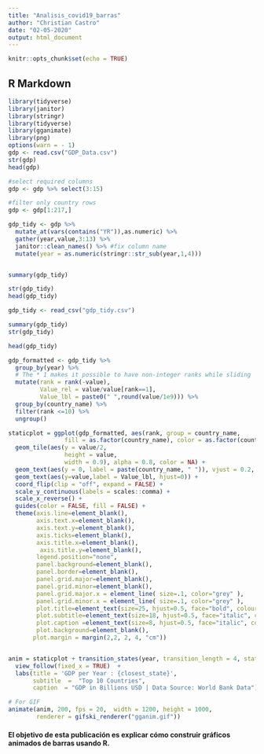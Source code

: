 ```yaml
---
title: "Analisis_covid19_barras"
author: "Christian Castro"
date: "02-05-2020"
output: html_document
---
```


```r
knitr::opts_chunk$set(echo = TRUE)

```

## R Markdown



```r

library(tidyverse)
library(janitor)
library(stringr)
library(tidyverse)
library(gganimate)
library(png)
options(warn = - 1)  
gdp <- read.csv("GDP_Data.csv")
str(gdp)
head(gdp)

#select required columns
gdp <- gdp %>% select(3:15)

#filter only country rows
gdp <- gdp[1:217,]

gdp_tidy <- gdp %>% 
  mutate_at(vars(contains("YR")),as.numeric) %>% 
  gather(year,value,3:13) %>% 
  janitor::clean_names() %>% #fix column name
  mutate(year = as.numeric(stringr::str_sub(year,1,4)))


summary(gdp_tidy)

str(gdp_tidy)
head(gdp_tidy)

gdp_tidy <- read_csv("gdp_tidy.csv")

summary(gdp_tidy)
str(gdp_tidy)

head(gdp_tidy)

gdp_formatted <- gdp_tidy %>%
  group_by(year) %>%
  # The * 1 makes it possible to have non-integer ranks while sliding
  mutate(rank = rank(-value),
         Value_rel = value/value[rank==1],
         Value_lbl = paste0(" ",round(value/1e9))) %>%
  group_by(country_name) %>% 
  filter(rank <=10) %>%
  ungroup()

staticplot = ggplot(gdp_formatted, aes(rank, group = country_name, 
                fill = as.factor(country_name), color = as.factor(country_name))) +
  geom_tile(aes(y = value/2,
                height = value,
                width = 0.9), alpha = 0.8, color = NA) +
  geom_text(aes(y = 0, label = paste(country_name, " ")), vjust = 0.2, hjust = 1) +
  geom_text(aes(y=value,label = Value_lbl, hjust=0)) +
  coord_flip(clip = "off", expand = FALSE) +
  scale_y_continuous(labels = scales::comma) +
  scale_x_reverse() +
  guides(color = FALSE, fill = FALSE) +
  theme(axis.line=element_blank(),
        axis.text.x=element_blank(),
        axis.text.y=element_blank(),
        axis.ticks=element_blank(),
        axis.title.x=element_blank(),
         axis.title.y=element_blank(),
        legend.position="none",
        panel.background=element_blank(),
        panel.border=element_blank(),
        panel.grid.major=element_blank(),
        panel.grid.minor=element_blank(),
        panel.grid.major.x = element_line( size=.1, color="grey" ),
        panel.grid.minor.x = element_line( size=.1, color="grey" ),
        plot.title=element_text(size=25, hjust=0.5, face="bold", colour="grey", vjust=-1),
        plot.subtitle=element_text(size=18, hjust=0.5, face="italic", color="grey"),
        plot.caption =element_text(size=8, hjust=0.5, face="italic", color="grey"),
        plot.background=element_blank(),
       plot.margin = margin(2,2, 2, 4, "cm"))


anim = staticplot + transition_states(year, transition_length = 4, state_length = 1) +
  view_follow(fixed_x = TRUE)  +
  labs(title = 'GDP per Year : {closest_state}',  
       subtitle  =  "Top 10 Countries",
       caption  = "GDP in Billions USD | Data Source: World Bank Data")

# For GIF
animate(anim, 200, fps = 20,  width = 1200, height = 1000, 
        renderer = gifski_renderer("gganim.gif"))

```

#### El objetivo de esta publicación es explicar cómo construir gráficos animados de barras usando R.
